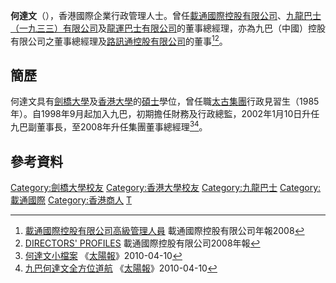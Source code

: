 '''何達文'''（{{lang|en|'''Ho Tat Man, Edmond'''}}），香港國際企業行政管理人士。曾任[[載通國際|載通國際控股有限公司]]、[[九龍巴士|九龍巴士（一九三三）有限公司]]及[[龍運巴士|龍運巴士有限公司]]的董事總經理，亦為九巴（中國）控股有限公司之董事總經理及[[路訊通|路訊通控股有限公司]]的董事<ref>[http://www.hkexnews.hk/listedco/listconews/sehk/20090417/00062_527367/C122.pdf 載通國際控股有限公司高級管理人員] 載通國際控股有限公司年報2008</ref><ref>[http://www.hkexnews.hk/listedco/listconews/sehk/20090417/00062_527367/E121.pdf DIRECTORS' PROFILES] 載通國際控股有限公司2008年報{{en}}</ref>。

==簡歷==
何達文具有[[劍橋大學|劍橋大學]]及[[香港大學|香港大學]]的[[碩士|碩士]]學位，曾任職[[太古集團|太古集團]]行政見習生（1985年）。自1998年9月起加入九巴，初期擔任財務及行政總監，2002年1月10日升任九巴副董事長，至2008年升任集團董事總經理<ref>[http://the-sun.on.cc/cnt/finance/20100410/photo/0410-00434-063b3.jpg 何達文小檔案] {{Wayback|url=http://the-sun.on.cc/cnt/finance/20100410/photo/0410-00434-063b3.jpg |date=20181005230623 }}《[[太陽報_(香港)|太陽報]]》2010-04-10</ref><ref>[http://the-sun.on.cc/cnt/finance/20100410/00434_063.html 九巴何達文全方位道航] {{Wayback|url=http://the-sun.on.cc/cnt/finance/20100410/00434_063.html |date=20181005230616 }}《[[太陽報_(香港)|太陽報]]》2010-04-10</ref>。

==參考資料==
{{reflist}}

{{HK-bio-stub}}
{{DEFAULTSORT: Ho Tat Man}}
[[Category:劍橋大學校友|Category:劍橋大學校友]]
[[Category:香港大學校友|Category:香港大學校友]]
[[Category:九龍巴士|Category:九龍巴士]]
[[Category:載通國際|Category:載通國際]]
[[Category:香港商人|Category:香港商人]]
[[Category:何姓|T]]